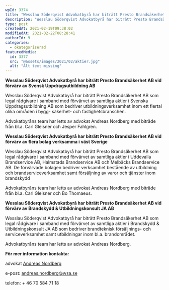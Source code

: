 ```yaml
---
wpId: 3374
title: "Wesslau Söderqvist Advokatbyrå har biträtt Presto Brandsäkerhet AB"
description: "Wesslau Söderqvist Advokatbyrå har biträtt Presto Brandsäkerhet AB vid förvärv av Svensk Uppdragsutbildning AB Wesslau Söderqvist Advokatbyrå har biträtt Presto Brandsäkerhet AB som legal rådgivare i samband med förvärvet av&hellip;"
type: post
createdAt: 2021-02-19T09:38:02
modifiedAt: 2021-02-22T08:28:41
authorId: 9
categories:
  - okategoriserad
featuredMedia:
  id: 3377
  src: "@assets/images/2021/02/aktier.jpg"
  alt: "Alt text missing"
---
```


**Wesslau Söderqvist Advokatbyrå har biträtt Presto Brandsäkerhet AB vid förvärv av Svensk Uppdragsutbildning AB**

Wesslau Söderqvist Advokatbyrå har biträtt Presto Brandsäkerhet AB som legal rådgivare i samband med förvärvet av samtliga aktier i Svenska Uppdragsutbildning AB som bedriver utbildningsverksamhet inom ett flertal olika områden i bygg- säkerhet- och fastighetsbranschen.

Advokatbyråns team har letts av advokat Andreas Nordberg med biträde från bl.a. Carl Gleisner och Jesper Fahlgren.

**Wesslau Söderqvist Advokatbyrå har biträtt Presto Brandsäkerhet AB vid förvärv av flera bolag verksamma i väst Sverige**

Wesslau Söderqvist Advokatbyrå har biträtt Presto Brandsäkerhet AB som legal rådgivare i samband med förvärvet av samtliga aktier i Uddevalla Brandservice AB, Halmstads Brandservice AB och Melbäcks Brandservice AB. De förvärvade bolagen bedriver verksamhet bestående av utbildning och brandserviceverksamhet samt försäljning av varor och tjänster inom brandskydd

Advokatbyråns team har letts av advokat Andreas Nordberg med biträde från bl.a. Carl Gleisner och Bo Thomaeus.

**Wesslau Söderqvist Advokatbyrå har biträtt Presto Brandsäkerhet AB vid förvärv av Brandskydd & Utbildningskonsult JA AB**

Wesslau Söderqvist Advokatbyrå har biträtt Presto Brandsäkerhet AB som legal rådgivare i samband med förvärvet av samtliga aktier i Brandskydd & Utbildningskonsult JA AB som bedriver brandteknisk försäljnings- och serviceverksamhet samt utbildningar inom bl.a. brandområdet.

Advokatbyråns team har letts av advokat Andreas Nordberg.

**För mer information kontakta:**

advokat [Andreas Nordberg](/medarbetare/andreas-nordberg/)

e-post: [andreas.nordberg@wsa.se](mailto:andreas.nordberg@wsa.se)

telefon: + 46 70 584 71 18